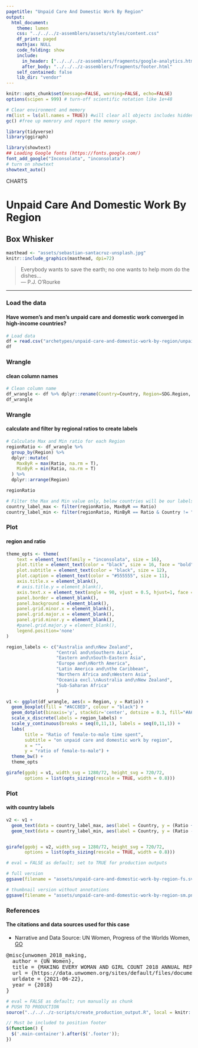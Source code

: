 ```yaml
---
pagetitle: "Unpaid Care And Domestic Work By Region"
output:
  html_document:
    theme: lumen
    css: "../../../z-assemblers/assets/styles/content.css"
    df_print: paged
    mathjax: NULL
    code_folding: show
    include:
      in_header: ["../../../z-assemblers/fragments/google-analytics.html", "../../../z-assemblers/fragments/header.html"]
      after_body: "../../../z-assemblers/fragments/footer.html"
    self_contained: false
    lib_dir: "vendor"
---
```


```r

knitr::opts_chunk$set(message=FALSE, warning=FALSE, echo=FALSE)
options(scipen = 999) # turn-off scientific notation like 1e+48

# Clear environment and memory
rm(list = ls(all.names = TRUE)) #will clear all objects includes hidden objects.
gc() #free up memrory and report the memory usage.

library(tidyverse)
library(ggiraph)

library(showtext)
## Loading Google fonts (https://fonts.google.com/)
font_add_google("Inconsolata", "inconsolata")
# turn on showtext
showtext_auto()

```

<div class="activity">
CHARTS
</div>

# Unpaid Care And Domestic Work By Region
## Box Whisker

```r

masthead <- "assets/sebastian-santacruz-unsplash.jpg"
knitr::include_graphics(masthead, dpi=72)

```

> Everybody wants to save the earth; no one wants to help mom do the dishes...\
--- P.J. O'Rourke\

***

### Load the data
#### Have women’s and men’s unpaid care and domestic work converged in high-income countries?

```r

# Load data
df = read.csv("archetypes/unpaid-care-and-domestic-work-by-region/unpaid-care-and-domestic-work-by-region.csv", header = TRUE, stringsAsFactors = TRUE, encoding="UTF-8")
df

```


### Wrangle
#### clean column names

```r

# Clean column name
df_wrangle <- df %>% dplyr::rename(Country=Country, Region=SDG.Region, Ratio=Ratio..W.M.)
df_wrangle

```


### Wrangle
#### calculate and filter by regional ratios to create labels


```r

# Calculate Max and Min ratio for each Region
regionRatio <- df_wrangle %>%
  group_by(Region) %>%
  dplyr::mutate(
    MaxByR = max(Ratio, na.rm = T),
    MinByR = min(Ratio, na.rm = T)
  ) %>%
  dplyr::arrange(Region)

regionRatio

# Filter the Max and Min value only, below countries will be our labels
country_label_max <- filter(regionRatio, MaxByR == Ratio)
country_label_min <- filter(regionRatio, MinByR == Ratio & Country != "Norway")

```


### Plot
#### region and ratio


```r

theme_opts <- theme(
    text = element_text(family = "inconsolata", size = 16), 
    plot.title = element_text(color = "black", size = 16, face = "bold"),
    plot.subtitle = element_text(color = "black", size = 12),
    plot.caption = element_text(color = "#555555", size = 11),
    axis.title.x = element_blank(),
    # axis.title.y = element_blank(),
    axis.text.x = element_text(angle = 90, vjust = 0.5, hjust=1, face = "bold"),
    panel.border = element_blank(),
    panel.background = element_blank(),
    panel.grid.minor.x = element_blank(),
    panel.grid.major.x = element_blank(),
    panel.grid.minor.y = element_blank(),
    #panel.grid.major.y = element_blank(),
    legend.position='none'
)

region_labels <- c("Australia and\nNew Zealand",
                   "Central and\nSouthern Asia",
                   "Eastern and\nSouth-Eastern Asia",
                   "Europe and\nNorth America", 
                   "Latin America and\nthe Caribbean", 
                   "Northern Africa and\nWestern Asia", 
                   "Oceania excl.\nAustralia and\nNew Zealand",
                   "Sub-Saharan Africa"
                   )

v1 <- ggplot(df_wrangle, aes(x = Region, y = Ratio)) + 
  geom_boxplot(fill = "#ACC8ED", colour = "black") +
  geom_dotplot(binaxis='y', stackdir='center', dotsize = 0.3, fill="#A6609C", color="#A6609C") +
  scale_x_discrete(labels = region_labels) +
  scale_y_continuous(breaks = seq(0,11,1), labels = seq(0,11,1)) +
  labs( 
       title = "Ratio of female-to-male time spent",
       subtitle = "on unpaid care and domestic work by region",
       x = "", 
       y = "ratio of female-to-male") +
  theme_bw() +
  theme_opts

girafe(ggobj = v1, width_svg = 1280/72, height_svg = 720/72,
       options = list(opts_sizing(rescale = TRUE, width = 0.8)))

```


### Plot
#### with country labels

```r

v2 <- v1 +
  geom_text(data = country_label_max, aes(label = Country, y = (Ratio + 0.2)), vjust = 0.0, hjust = 0.5) +
  geom_text(data = country_label_min, aes(label = Country, y = (Ratio - 0.2)), vjust = 1.0, hjust = 0.5)


girafe(ggobj = v2, width_svg = 1280/72, height_svg = 720/72,
       options = list(opts_sizing(rescale = TRUE, width = 0.8)))

```


```r

# eval = FALSE as default; set to TRUE for production outputs

# full version
ggsave(filename = "assets/unpaid-care-and-domestic-work-by-region-fs.svg", plot = v2, width=1280/72, height=720/72)

# thumbnail version without annotations
ggsave(filename = "assets/unpaid-care-and-domestic-work-by-region-sm.png", plot = v1, width=4, height=2.25)


```


### References
#### The citations and data sources used for this case

* Narrative and Data Source: UN Women, Progress of the Worlds Women, [GO](https://www.unwomen.org/-/media/headquarters/attachments/sections/library/publications/2019/progress-of-the-worlds-women-2019-2020-en.pdf){target="_blank"}

<pre>
@misc{unwomen_2018_making,
  author = {UN Women},
  title = {MAKING EVERY WOMAN AND GIRL COUNT 2018 ANNUAL REPORT IMPLEMENTATION PHASE},
  url = {https://data.unwomen.org/sites/default/files/documents/women%20count%202018%20annual%20report.pdf},
  urldate = {2021-06-22},
  year = {2018}
}
</pre>

```r

# eval = FALSE as default; run manually as chunk
# PUSH TO PRODUCTION
source("../../../z-scripts/create_production_output.R", local = knitr::knit_global())

```



```js

// Must be included to position footer
$(function() {
  $('.main-container').after($('.footer'));
})

```

